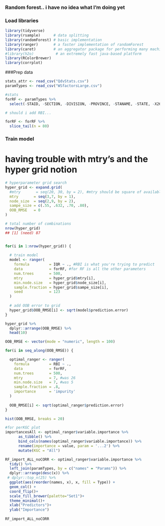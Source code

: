 ### Random forest.. i have no idea what I'm doing yet


### Load libraries
```r
library(tidyverse)
library(rsample)      # data splitting 
library(randomForest) # basic implementation
library(ranger)       # a faster implementation of randomForest
library(caret)        # an aggregator package for performing many machine learning models
#library(h2o)          # an extremely fast java-based platform
library(RColorBrewer)
library(corrplot)

```

###Prep data
```r
stats_attr <- read_csv("QdvStats.csv")
paramTypes <- read_csv("WSfactorsLarge.csv")

#stats
forRF <- paramTypes %>%
  select(-STAID, -SECTION, -DIVISION, -PROVINCE, -STANAME, -STATE, -X26, -GEOL_HUNT_DOM_DESC, -GEOL_REEDBUSH_DOM, -GEOL_REEDBUSH_DOM_PCT)

# should i add RBI...

forRF <- forRF %>%
  slice_tail(n = 80)

```

### Train model

# having trouble with mtry's and the hyper grid notion
```r
# hyperparameter grid search
hyper_grid <- expand.grid(
  #mtry       = seq(20, 30, by = 2), #mtry should be square of available params (35)
  mtry       = seq(3,7, by = 1),
  node_size  = seq(2,9, by = 2),
  sampe_size = c(.55, .632, .70, .80),
  OOB_RMSE   = 0
)

# total number of combinations
nrow(hyper_grid)
## [1] (need) 87


for(i in 1:nrow(hyper_grid)) {
  
  # train model
  model <- ranger(
    formula         = IQR ~ ., #RBI is what you're trying to predict 
    data            = forRF, #for RF is all the other parameters
    num.trees       = 500,
    mtry            = hyper_grid$mtry[i],
    min.node.size   = hyper_grid$node_size[i],
    sample.fraction = hyper_grid$sampe_size[i],
    seed            = 123
  )
  
  # add OOB error to grid
  hyper_grid$OOB_RMSE[i] <- sqrt(model$prediction.error)
}

hyper_grid %>% 
  dplyr::arrange(OOB_RMSE) %>%
  head(10)

```

```r
OOB_RMSE <- vector(mode = "numeric", length = 100)

for(i in seq_along(OOB_RMSE)) {

  optimal_ranger <- ranger(
    formula         = RBI ~ ., 
    data            = forRF, 
    num.trees       = 500,
    mtry            = 7, #was 26
    min.node.size   = 7, #was 5
    sample.fraction = .8,
    importance      = 'impurity'
  )
  
  OOB_RMSE[i] <- sqrt(optimal_ranger$prediction.error)
}

hist(OOB_RMSE, breaks = 20)
```

```r
#for perKGC plot
importancesAll <- optimal_ranger$variable.importance %>% 
      as_tibble() %>% 
      bind_cols(names(optimal_ranger$variable.importance)) %>%
      rename(importance = value, param = '...2') %>%
      mutate(KGC = "All")

RF_import_ALL_noCORR <- optimal_ranger$variable.importance %>% 
  tidy() %>%
  left_join(paramTypes, by = c("names" = "Params")) %>%
  dplyr::arrange(desc(x)) %>%
 # dplyr::top_n(25) %>%
  ggplot(aes(reorder(names, x), x, fill = Type)) +
  geom_col() +
  coord_flip()+
  scale_fill_brewer(palette="Set1")+
  theme_minimal()+
  xlab("Predictors")+
  ylab("Importance")
  
RF_import_ALL_noCORR
```


